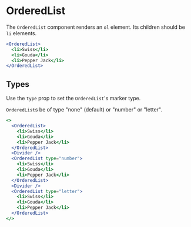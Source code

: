 
<Meta component={OrderedList} title="Docs/Components/Text/OrderedList" />

# OrderedList

The `OrderedList` component renders an `ol` element. Its children should be `li` elements.

```jsx
<OrderedList>
  <li>Swiss</li>
  <li>Gouda</li>
  <li>Pepper Jack</li>
</OrderedList>
```

## Types

Use the `type` prop to set the `OrderedList`'s marker type.

`OrderedList`s be of type "none" (default) or "number" or "letter".

```jsx
<>
  <OrderedList>
    <li>Swiss</li>
    <li>Gouda</li>
    <li>Pepper Jack</li>
  </OrderedList>
  <Divider />
  <OrderedList type="number">
    <li>Swiss</li>
    <li>Gouda</li>
    <li>Pepper Jack</li>
  </OrderedList>
  <Divider />
  <OrderedList type="letter">
    <li>Swiss</li>
    <li>Gouda</li>
    <li>Pepper Jack</li>
  </OrderedList>
</>
```
